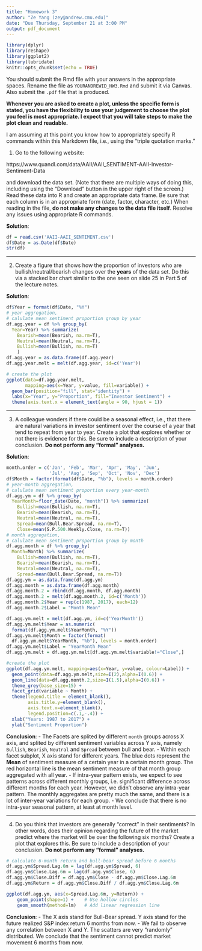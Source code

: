 ```yaml
---
title: "Homework 3"
author: "Ze Yang (zey@andrew.cmu.edu)"
date: "Due Thursday, September 21 at 3:00 PM"
output: pdf_document
---
```


\large

```r
library(dplyr)
library(reshape)
library(ggplot2)
library(lubridate)
knitr::opts_chunk$set(echo = TRUE)
```

You should submit the Rmd file with your answers in the
appropriate spaces. Rename the file as `YOURANDREWID_HW3.Rmd`
and submit it via Canvas. Also submit the `.pdf` file that
is produced.

__Whenever you are asked to create a plot, unless the specific form is stated,
you have the flexibility
to use your judgement to choose the plot you feel is most appropriate.
I expect that you will take steps to make the plot clean and readable.__

I am assuming at this point you know how to appropriately specify R
commands within this Markdown file, i.e., using the "triple quotation
marks."

\vspace{.2in}

1. Go to the following website:

https://www.quandl.com/data/AAII/AAII_SENTIMENT-AAII-Investor-Sentiment-Data

and download the data set. (Note that there are multiple ways of doing this,
including using the "Download" button in the upper right of the screen.)
Read these data into R and create an appropriate data frame.
Be sure that each column is in an appropriate form (date, factor,
character, etc.)
When reading in the file, __do not make any changes to the data
file itself__. Resolve any issues using appropriate R commands.

**Solution**:
```r
df = read.csv('AAII-AAII_SENTIMENT.csv')
df$Date = as.Date(df$Date)
str(df)
```

--- 

2. Create a figure that shows how the proportion of investors who are
bullish/neutral/bearish changes over the __years__ of the data set.
Do this via a stacked bar chart similar to the one seen on slide 25 in
Part 5 of the lecture notes.

**Solution**:
```r
df$Year = format(df$Date, "%Y")
# year aggregation,
# calulate mean sentiment proportion group by year
df.agg.year = df %>% group_by(
  Year=Year) %>% summarize(
    Bearish=mean(Bearish, na.rm=T),
    Neutral=mean(Neutral, na.rm=T),
    Bullish=mean(Bullish, na.rm=T)
    )
df.agg.year = as.data.frame(df.agg.year)
df.agg.year.melt = melt(df.agg.year, id=c('Year'))

# create the plot
ggplot(data=df.agg.year.melt, 
       mapping=aes(x=Year, y=value, fill=variable)) + 
  geom_bar(position="fill", stat="identity") +
  labs(x="Year", y="Proportion", fill="Investor Sentiment") + 
  theme(axis.text.x = element_text(angle = 90, hjust = 1))
```

---

3. A colleague wonders if there could be a seasonal effect, i.e., that
there are natural variations in investor sentiment over the course of
a year that tend to repeat from year to year. Create a plot that explores
whether or not there is evidence for this. Be sure to include a description
of your conclusion. __Do not perform any "formal"
analyses.__

**Solution**:
```r
month.order = c('Jan', 'Feb', 'Mar', 'Apr', 'May', 'Jun', 
                'Jul', 'Aug', 'Sep', 'Oct', 'Nov', 'Dec')
df$Month = factor(format(df$Date, "%b"), levels = month.order)
# year-month aggregation,
# calulate mean sentiment proportion every year-month
df.agg.ym = df %>% group_by(
  YearMonth=floor_date(Date, "month")) %>% summarize(
    Bullish=mean(Bullish, na.rm=T),
    Bearish=mean(Bearish, na.rm=T),
    Neutral=mean(Neutral, na.rm=T),
    Spread=mean(Bull.Bear.Spread, na.rm=T),
    Close=mean(S.P.500.Weekly.Close, na.rm=T))
# month aggregation,
# calulate mean sentiment proportion group by month
df.agg.month = df %>% group_by(
  Month=Month) %>% summarize(
    Bullish=mean(Bullish, na.rm=T),
    Bearish=mean(Bearish, na.rm=T),
    Neutral=mean(Neutral, na.rm=T),
    Spread=mean(Bull.Bear.Spread, na.rm=T))
df.agg.ym = as.data.frame(df.agg.ym)
df.agg.month = as.data.frame(df.agg.month)
df.agg.month.2 = rbind(df.agg.month, df.agg.month)
df.agg.month.2 = melt(df.agg.month.2, id=c('Month'))
df.agg.month.2$Year = rep(c(1987, 2017), each=12)
df.agg.month.2$Label = "Month Mean"

df.agg.ym.melt = melt(df.agg.ym, id=c('YearMonth'))
df.agg.ym.melt$Year = as.numeric(
  format(df.agg.ym.melt$YearMonth, "%Y"))
df.agg.ym.melt$Month = factor(format(
  df.agg.ym.melt$YearMonth, "%b"), levels = month.order)
df.agg.ym.melt$Label = "YearMonth Mean"
df.agg.ym.melt = df.agg.ym.melt[df.agg.ym.melt$variable!="Close",]

#create the plot
ggplot(df.agg.ym.melt, mapping=aes(x=Year, y=value, colour=Label)) + 
  geom_point(data=df.agg.ym.melt,size=I(2),alpha=I(0.6)) + 
  geom_line(data=df.agg.month.2,size=I(1.5),alpha=I(0.6)) + 
  theme_grey(base_size=15) +
  facet_grid(variable ~ Month) + 
  theme(legend.title = element_blank(), 
        axis.title.y=element_blank(),
        axis.text.x=element_blank(),
        legend.position=c(.1,-.4)) + 
  xlab("Years: 1987 to 2017") + 
  ylab("Sentiment Proportion")
```

**Conclusion**:
- The Facets are splited by different `month` groups across X axis, and splited by different sentiment variables across Y axis, namely `Bullish`, `Bearish`, `Neutral` and `Spread` between bull and bear.
- Within each facet subplot, X axis stand for different years. The blue dots represent the **Mean** of sentiment measure of a certain year in a certain month group. The red horizontal line is the mean sentiment measure of that month group aggregated with all year.
- If intra-year pattern exists, we expect to see patterns across different monthly groups, i.e. significant difference across different months for each year. However, we didn't observe any intra-year pattern. The monthly aggregates are pretty much the same, and there is a lot of inter-year variations for each group.
- We conclude that there is no intra-year seasonal pattern, at least at month level.

---

4. Do you think that investors are generally "correct" in their sentiments?
In other words, does their opinion regarding the future of the market
predict where the market will be over the following six months? Create a
plot that explores this. Be sure to include a description of your conclusion.
__Do not perform any "formal"
analyses.__

```r
# calculate 6-month return and bull-bear spread before 6 months
df.agg.ym$Spread.Lag.6m = lag(df.agg.ym$Spread, 6)
df.agg.ym$Close.Lag.6m = lag(df.agg.ym$Close, 6)
df.agg.ym$Close.Diff = df.agg.ym$Close - df.agg.ym$Close.Lag.6m
df.agg.ym$Return = df.agg.ym$Close.Diff / df.agg.ym$Close.Lag.6m

ggplot(df.agg.ym, aes(x=Spread.Lag.6m, y=Return)) +
    geom_point(shape=1) +    # Use hollow circles
    geom_smooth(method=lm)   # Add linear regression line 

```

**Conclusion**:
- The X axis stand for Bull-Bear spread. Y axis stand for the future realized S\&P index return 6 months from now.
- We fail to observe any correlation between X and Y. The scatters are very "randomly" distributed. We conclude that the sentiment cannot predict market movement 6 months from now.




